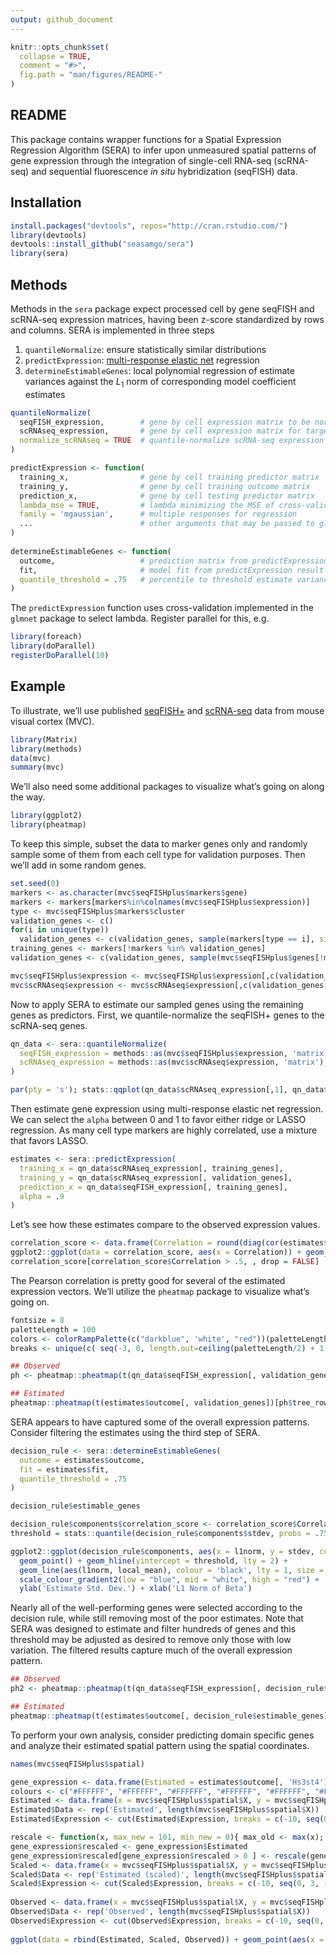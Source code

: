 ```yaml
---
output: github_document
---
```


<!-- README.md is generated from README.Rmd. Please edit that file -->

````r
knitr::opts_chunk$set(
  collapse = TRUE,
  comment = "#>",
  fig.path = "man/figures/README-"
)

````

## README

This package contains wrapper functions for a Spatial Expression Regression Algorithm (SERA) to infer upon unmeasured spatial patterns of gene expression through the integration of single-cell RNA-seq (scRNA-seq) and sequential fluorescence *in situ* hybridization (seqFISH) data.

## Installation

````r
install.packages("devtools", repos="http://cran.rstudio.com/")
library(devtools)
devtools::install_github("seasamgo/sera")
library(sera)
````

## Methods

Methods in the `sera` package expect processed cell by gene seqFISH and scRNA-seq expression matrices, having been z-score standardized by rows and columns. SERA is implemented in three steps

1. `quantileNormalize`: ensure statistically similar distributions
2. `predictExpression`: [multi-response elastic net](https://arxiv.org/abs/1311.6529) regression
3. `determineEstimableGenes`: local polynomial regression of estimate variances against the $L_1$ norm of corresponding model coefficient estimates

````r
quantileNormalize(
  seqFISH_expression,        # gene by cell expression matrix to be normalized
  scRNAseq_expression,       # gene by cell expression matrix for target
  normalize_scRNAseq = TRUE  # quantile-normalize scRNA-seq expression first
)

predictExpression <- function(
  training_x,                # gene by cell training predictor matrix
  training_y,                # gene by cell training outcome matrix
  prediction_x,              # gene by cell testing predictor matrix
  lambda_mse = TRUE,         # lambda minimizing the MSE of cross-validation
  family = 'mgaussian',      # multiple responses for regression
  ...                        # other arguments that may be passed to glmnet
)
  
determineEstimableGenes <- function(
  outcome,                   # prediction matrix from predictExpression result
  fit,                       # model fit from predictExpression result
  quantile_threshold = .75   # percentile to threshold estimate variances
)
````

The `predictExpression` function uses cross-validation implemented in the `glmnet` package to select lambda. Register parallel for this, e.g.

````r
library(foreach)
library(doParallel)
registerDoParallel(10) 
````

## Example

To illustrate, we'll use published [seqFISH+](https://doi.org/10.1038/s41586-019-1049-y) and [scRNA-seq](https://doi.org/10.1038/nn.4216) data from mouse visual cortex (MVC).

````r
library(Matrix)
library(methods)
data(mvc)
summary(mvc)
````

We'll also need some additional packages to visualize what's going on along the way.

````r
library(ggplot2)
library(pheatmap)
````

To keep this simple, subset the data to marker genes only and randomly sample some of them from each cell type for validation purposes. Then we'll add in some random genes.

````r
set.seed(0)
markers <- as.character(mvc$seqFISHplus$markers$gene)
markers <- markers[markers%in%colnames(mvc$seqFISHplus$expression)]
type <- mvc$seqFISHplus$markers$cluster
validation_genes <- c()
for(i in unique(type))
  validation_genes <- c(validation_genes, sample(markers[type == i], size = 2))
training_genes <- markers[!markers %in% validation_genes]
validation_genes <- c(validation_genes, sample(mvc$seqFISHplus$genes[!mvc$seqFISHplus$genes%in%validation_genes], size = 50))

mvc$seqFISHplus$expression <- mvc$seqFISHplus$expression[,c(validation_genes, training_genes)]
mvc$scRNAseq$expression <- mvc$scRNAseq$expression[,c(validation_genes, training_genes)]
````

Now to apply SERA to estimate our sampled genes using the remaining genes as predictors. First, we quantile-normalize the seqFISH+ genes to the scRNA-seq genes.

````r
qn_data <- sera::quantileNormalize(
  seqFISH_expression = methods::as(mvc$seqFISHplus$expression, 'matrix'),
  scRNAseq_expression = methods::as(mvc$scRNAseq$expression, 'matrix'),
)

par(pty = 's'); stats::qqplot(qn_data$scRNAseq_expression[,1], qn_data$seqFISH_expression[,1], xlab = 'scRNA-seq', ylab = 'seqFISH', main = paste(markers[1], 'quantiles')); abline(a = 0, b = 1, col = 2)
````

Then estimate gene expression using multi-response elastic net regression. We can select the `alpha` between 0 and 1 to favor either ridge or LASSO regression. As many cell type markers are highly correlated, use a mixture that favors LASSO.

````r
estimates <- sera::predictExpression(
  training_x = qn_data$scRNAseq_expression[, training_genes],
  training_y = qn_data$scRNAseq_expression[, validation_genes],
  prediction_x = qn_data$seqFISH_expression[, training_genes],
  alpha = .9
)
````

Let's see how these estimates compare to the observed expression values.

````r
correlation_score <- data.frame(Correlation = round(diag(cor(estimates$outcome, qn_data$seqFISH_expression[, validation_genes])), 3))
ggplot2::ggplot(data = correlation_score, aes(x = Correlation)) + geom_histogram(binwidth = .1) + ylab('Genes')
correlation_score[correlation_score$Correlation > .5, , drop = FALSE]
````

The Pearson correlation is pretty good for several of the estimated expression vectors. We'll utilize the `pheatmap` package to visualize what's going on.

````r
fontsize = 8
paletteLength = 100
colors <- colorRampPalette(c("darkblue", 'white', "red"))(paletteLength)
breaks <- unique(c( seq(-3, 0, length.out=ceiling(paletteLength/2) + 1), seq(3/paletteLength, 3, length.out=floor(paletteLength/2))))

## Observed
ph <- pheatmap::pheatmap(t(qn_data$seqFISH_expression[, validation_genes]), show_colnames = F, show_rownames = F, cluster_rows = T, cluster_cols = T, clustering_distance_rows = 'correlation', clustering_distance_cols = 'correlation', scale = 'none', treeheight_row = 0, treeheight_col = 0, color = colors, fontsize = fontsize, breaks = breaks)

## Estimated
pheatmap::pheatmap(t(estimates$outcome[, validation_genes])[ph$tree_row$order, ph$tree_col$order], show_colnames = F, show_rownames = F, cluster_rows = F, cluster_cols = F, clustering_distance_rows = 'correlation', clustering_distance_cols = 'correlation', scale = 'none', treeheight_row = 0, treeheight_col = 0, color = colors, fontsize = fontsize, breaks = breaks)
````

SERA appears to have captured some of the overall expression patterns. Consider filtering the estimates using the third step of SERA.

````r
decision_rule <- sera::determineEstimableGenes(
  outcome = estimates$outcome,
  fit = estimates$fit,
  quantile_threshold = .75
)

decision_rule$estimable_genes
````
````r
decision_rule$components$correlation_score <- correlation_score$Correlation
threshold = stats::quantile(decision_rule$components$stdev, probs = .75)

ggplot2::ggplot(decision_rule$components, aes(x = l1norm, y = stdev, colour = correlation_score )) +
  geom_point() + geom_hline(yintercept = threshold, lty = 2) +
  geom_line(aes(l1norm, local_mean), colour = 'black', lty = 1, size = 1) +
  scale_colour_gradient2(low = "blue", mid = "white", high = "red") +
  ylab('Estimate Std. Dev.') + xlab('L1 Norm of Beta')
````

Nearly all of the well-performing genes were selected according to the decision rule, while still removing most of the poor estimates. Note that SERA was designed to estimate and filter hundreds of genes and this threshold may be adjusted as desired to remove only those with low variation. The filtered results capture much of the overall expression pattern.

````r
## Observed
ph2 <- pheatmap::pheatmap(t(qn_data$seqFISH_expression[, decision_rule$estimable_genes]), show_colnames = F, show_rownames = T, cluster_rows = T, cluster_cols = T, clustering_distance_rows = 'correlation', clustering_distance_cols = 'correlation', scale = 'none', treeheight_row = 0, treeheight_col = 0, color = colors, fontsize = fontsize, breaks = breaks)

## Estimated
pheatmap::pheatmap(t(estimates$outcome[, decision_rule$estimable_genes])[ph2$tree_row$order, ph2$tree_col$order], show_colnames = F, show_rownames = T, cluster_rows = F, cluster_cols = F, clustering_distance_rows = 'correlation', clustering_distance_cols = 'correlation', scale = 'none', treeheight_row = 0, treeheight_col = 0, color = colors, fontsize = fontsize, breaks = breaks)
````

To perform your own analysis, consider predicting domain specific genes and analyze their estimated spatial pattern using the spatial coordinates.

````r
names(mvc$seqFISHplus$spatial)
````
````r
gene_expression <- data.frame(Estimated = estimates$outcome[, 'Hs3st4'], Observed = qn_data$seqFISH_expression[, 'Hs3st4'])
colours <- c("#FFFFFF", "#FFFFFF", "#FFFFFF", "#FFFFFF", "#FFFFFF", "#FFFFFF", "#FFFFE9", "#FFFFCF", "#FFEBB6", "#FFD59E", "#FFC084", "#FFAA6C", "#FF9454", "#FF8040", "#FF6A2B", "#FF5215", "#FF3B05", "#FF2100", "#FF0900", "#FF0000", "#FF0000", "#FF0000", "#FF0000", "#FF0000", "#F70000", "#E10000", "#CF0000", "#B00000", "#900000", "#6E0000", "#4E0000")
Estimated <- data.frame(x = mvc$seqFISHplus$spatial$X, y = mvc$seqFISHplus$spatial$Y, Expression = (gene_expression$Estimated))
Estimated$Data <- rep('Estimated', length(mvc$seqFISHplus$spatial$X))
Estimated$Expression <- cut(Estimated$Expression, breaks = c(-10, seq(0, 3, (3+0)/(length(colours)-2)), 10))

rescale <- function(x, max_new = 101, min_new = 0){ max_old <- max(x); min_old = min(x); v <- (max_new-min_new)/(max_old-min_old)*(x-max_old)+max_new; return(round(v))}
gene_expression$rescaled <- gene_expression$Estimated
gene_expression$rescaled[gene_expression$rescaled > 0 ] <- rescale(gene_expression$rescaled[gene_expression$rescaled > 0 ], max_new = max(gene_expression$Observed))
Scaled <- data.frame(x = mvc$seqFISHplus$spatial$X, y = mvc$seqFISHplus$spatial$Y, Expression = gene_expression$rescaled)
Scaled$Data <- rep('Estimated (scaled)', length(mvc$seqFISHplus$spatial$X))
Scaled$Expression <- cut(Scaled$Expression, breaks = c(-10, seq(0, 3, (3+0)/(length(colours)-2)), 10))
  
Observed <- data.frame(x = mvc$seqFISHplus$spatial$X, y = mvc$seqFISHplus$spatial$Y, Expression = (gene_expression$Observed))
Observed$Data <- rep('Observed', length(mvc$seqFISHplus$spatial$X))
Observed$Expression <- cut(Observed$Expression, breaks = c(-10, seq(0, 3, (3+0)/(length(colours)-2)), 10))
  
ggplot(data = rbind(Estimated, Scaled, Observed)) + geom_point(aes(x = x, y = y, colour = Expression), size = 1.5) + scale_color_manual(values = colours) + ggtitle('Hs3st4') + facet_wrap(~Data, nrow = 1) + theme(legend.position="none")
````
